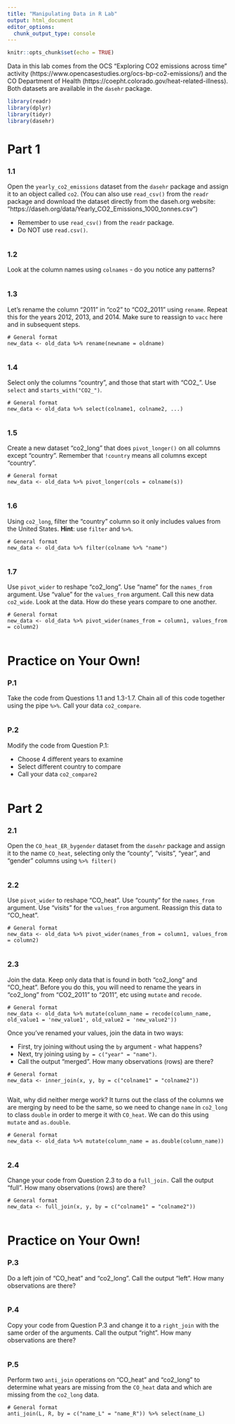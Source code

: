 ```yaml
---
title: "Manipulating Data in R Lab"
output: html_document
editor_options: 
  chunk_output_type: console
---
```



```r
knitr::opts_chunk$set(echo = TRUE)
```

Data in this lab comes from the OCS "Exploring CO2 emissions across time" activity (https://www.opencasestudies.org/ocs-bp-co2-emissions/) and the CO Department of Health (https://coepht.colorado.gov/heat-related-illness). Both datasets are available in the `dasehr` package.

```r
library(readr)
library(dplyr)
library(tidyr)
library(dasehr)
```

# Part 1

### 1.1

Open the `yearly_co2_emissions` dataset from the `dasehr` package and assign it to an object called `co2`. (You can also use `read_csv()` from the `readr` package and download the dataset directly from the daseh.org website: "https://daseh.org/data/Yearly_CO2_Emissions_1000_tonnes.csv")

-  Remember to use `read_csv()` from the `readr` package.
-  Do NOT use `read.csv()`.

```r

```

### 1.2

Look at the column names using `colnames` - do you notice any patterns?

```r

```

### 1.3

Let's rename the column "2011" in "co2" to "CO2_2011" using `rename`. Repeat this for the years 2012, 2013, and 2014. Make sure to reassign to `vacc` here and in subsequent steps.

```
# General format
new_data <- old_data %>% rename(newname = oldname)
```

```r

```

### 1.4

Select only the columns "country", and those that start with "CO2_". Use `select` and `starts_with("CO2_")`.

```
# General format
new_data <- old_data %>% select(colname1, colname2, ...)
```

```r

```

### 1.5

Create a new dataset "co2_long" that does `pivot_longer()` on all columns except "country". Remember that `!country` means all columns except "country".

```
# General format
new_data <- old_data %>% pivot_longer(cols = colname(s))
```

```r

```

### 1.6

Using `co2_long`, filter the "country" column so it only includes values from the United States. **Hint**: use `filter` and `%>%`.

```
# General format
new_data <- old_data %>% filter(colname %>% "name")
```

```r

```

### 1.7

Use `pivot_wider` to reshape "co2_long". Use "name" for the `names_from` argument. Use "value" for the `values_from` argument. Call this new data `co2_wide`. Look at the data. How do these years compare to one another.

```
# General format
new_data <- old_data %>% pivot_wider(names_from = column1, values_from = column2)
```

```r

```


# Practice on Your Own!

### P.1

Take the code from Questions 1.1 and 1.3-1.7. Chain all of this code together using the pipe ` %>% `. Call your data `co2_compare`.

```r

```

### P.2

Modify the code from Question P.1:

-  Choose 4 different years to examine 
-  Select different country to compare
-  Call your data `co2_compare2`

```r

```


# Part 2

### 2.1

Open the `CO_heat_ER_bygender` dataset from the `dasehr` package and assign it to the name `CO_heat`, selecting only the "county", "visits", "year", and "gender" columns using `%>% filter()`


```r

```

### 2.2

Use `pivot_wider` to reshape "CO_heat". Use "county" for the `names_from` argument. Use "visits" for the `values_from` argument. Reassign this data to "CO_heat".

```
# General format
new_data <- old_data %>% pivot_wider(names_from = column1, values_from = column2)
```

```r

```

### 2.3

Join the data. Keep only data that is found in both "co2_long" and "CO_heat". Before you do this, you will need to rename the years in "co2_long" from "CO2_2011" to "2011", etc using  `mutate` and `recode`.

```
# General format
new_data <- old_data %>% mutate(column_name = recode(column_name, old_value1 = 'new_value1', old_value2 = 'new_value2'))
```

Once you've renamed your values, join the data in two ways:

- First, try joining without using the `by` argument - what happens? 
- Next, try joining using `by = c("year" = "name")`. 
- Call the output "merged". How many observations (rows) are there?

```
# General format
new_data <- inner_join(x, y, by = c("colname1" = "colname2"))
```

```r

```

Wait, why did neither merge work? It turns out the class of the columns we are merging by need to be the same, so we need to change `name` in `co2_long` to class `double` in order to merge it with `CO_heat`. We can do this using `mutate` and `as.double`.

```
# General format
new_data <- old_data %>% mutate(column_name = as.double(column_name))
```


```r

```

### 2.4

Change your code from Question 2.3 to do a `full_join.` Call the output "full". How many observations (rows) are there?

```
# General format
new_data <- full_join(x, y, by = c("colname1" = "colname2"))
```

```r

```


# Practice on Your Own!

### P.3

Do a left join of "CO_heat" and "co2_long". Call the output "left". How many observations are there?

```r

```

### P.4

Copy your code from Question P.3 and change it to a `right_join` with the same order of the arguments. Call the output "right". How many observations are there?

```r

```

### P.5

Perform two `anti_join` operations on "CO_heat" and "co2_long" to determine what years are missing from the `CO_heat` data and which are missing from the `co2_long` data.

```
# General format
anti_join(L, R, by = c("name_L" = "name_R")) %>% select(name_L)
```

```r

```
